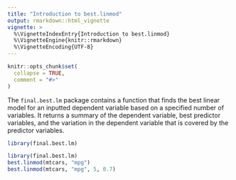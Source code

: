 ```yaml
---
title: "Introduction to best.linmod"
output: rmarkdown::html_vignette
vignette: >
  %\VignetteIndexEntry{Introduction to best.linmod}
  %\VignetteEngine{knitr::rmarkdown}
  %\VignetteEncoding{UTF-8}
---
```


```r
knitr::opts_chunk$set(
  collapse = TRUE,
  comment = "#>"
)
```

The `final.best.lm` package contains a function that finds the best linear model
for an inputted dependent variable based on a specified number of variables. It
returns a summary of the dependent variable, best predictor variables, and the 
variation in the dependent variable that is covered by the predictor variables.

```r
library(final.best.lm)
```


```r
library(final.best.lm)
best.linmod(mtcars, "mpg")
best.linmod(mtcars, "mpg", 5, 0.7)
```

